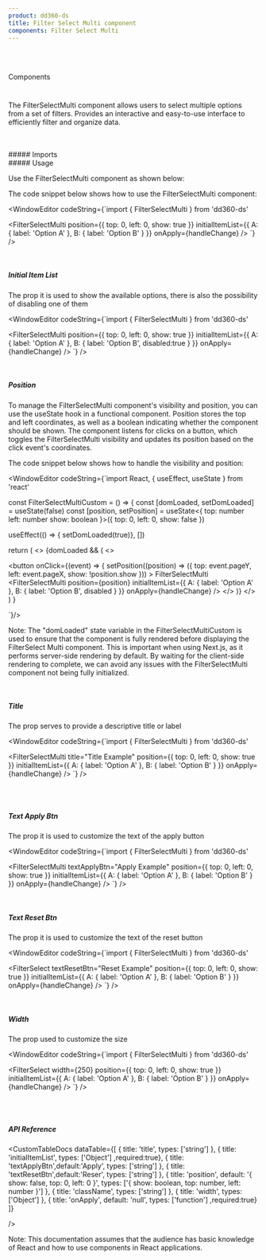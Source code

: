 ```yaml
---
product: dd360-ds
title: Filter Select Multi component
components: Filter Select Multi
---
```


<br id='top' />
<br />

<Label>Components</Label>

# <HeaderDocCustom title="Filter Select Multi" url="https://main--62ffec7466615c40c8dbe435.chromatic.com/?path=/story/components-filterselectmulti--filter-select-multi" />


The FilterSelectMulti component allows users to select multiple options from a set of filters. Provides an interactive and easy-to-use interface to efficiently filter and organize data.

<br />
<br />
##### <span name="floating-nav">Imports</span>

<WindowEditor codeString="import { FilterSelectMulti } from 'dd360-ds'" />

<br />
##### <span name="floating-nav">Usage</span>

Use the FilterSelectMulti component as shown below:

<Playground className="gap-y-2">
 <FilterSelectCustom isMulti />
</Playground>

The code snippet below shows how to use the FilterSelectMulti component:

<WindowEditor
    codeString={`import { FilterSelectMulti } from 'dd360-ds'
  
<FilterSelectMulti
    position={{
      top: 0,
      left: 0,
      show: true
    }}
    initialItemList={{
      A: {
        label: 'Option A'
      },
      B: {
        label: 'Option B'
      }
    }}
    onApply={handleChange}
/>
`}
/>

<br />

##### <span name="floating-nav">Initial Item List</span>

The prop <Tag text='initialItemList' /> it is used to show the available options, there is also the possibility of disabling one of them
<Playground className="gap-y-2">
 <FilterSelectCustom disabled isMulti />
</Playground>


<WindowEditor
    codeString={`import { FilterSelectMulti } from 'dd360-ds'
  
<FilterSelectMulti
    position={{
      top: 0,
      left: 0,
      show: true
    }}
    initialItemList={{
      A: {
        label: 'Option A'
      },
      B: {
        label: 'Option B',
        disabled:true
      }
    }}
    onApply={handleChange}
/>
`}
/>

<br />

##### <span name="floating-nav">Position</span>

To manage the FilterSelectMulti component's visibility and position, you can use the useState hook in a functional component. Position stores the top and left coordinates, as well as a boolean indicating whether the component should be shown. The component listens for clicks on a button, which toggles the FilterSelectMulti visibility and updates its position based on the click event's coordinates.

<Playground>
  <FilterSelectCustom  isMulti/>
</Playground>

The code snippet below shows how to handle the visibility and position:

<WindowEditor
    codeString={`import React, { useEffect, useState } from 'react'

const FilterSelectMultiCustom = () => {
 const [domLoaded, setDomLoaded] = useState<boolean>(false)
 const [position, setPosition] = useState<{
    top: number
    left: number
    show: boolean
  }>({
    top: 0,
    left: 0,
    show: false
  })

  useEffect(() => { setDomLoaded(true)}, [])

  return (
    <>
      {domLoaded && (
        <>
          <div className="h-8">
            <button  onClick={(event) => {
              setPosition((position) => ({
                top: event.pageY,
                left: event.pageX,
                show: !position.show
              }))
            >
              <Flex gap="3" justifyContent="center" alignItems="center">
                <Text className="mt-0.5 mr-1" bold>
                  FilterSelectMulti
                </Text>
                <FilterIcon className="w-4 h-4" />
              </Flex>
            </button>
          </div>
            <FilterSelectMulti
              position={position}
              initialItemList={{
                A: {
                  label: 'Option A'
                },
                B: {
                  label: 'Option B',
                  disabled
                }
              }}
              onApply={handleChange}
            />
        </>
      )}
    </>
  )
}

 `}/>

Note: The "domLoaded" state variable in the FilterSelectMultiCustom is used to ensure that the component is fully rendered before displaying the FilterSelect Multi component. This is important when using Next.js, as it performs server-side rendering by default. By waiting for the client-side rendering to complete, we can avoid any issues with the FilterSelectMulti component not being fully initialized.

<br/>

##### <span name="floating-nav">Title</span>

The prop <Tag text='title' /> serves to provide a descriptive title or label

<Playground className="gap-y-2">
 <FilterSelectCustom isMulti title="Title Example" />
</Playground>


<WindowEditor
    codeString={`import { FilterSelectMulti } from 'dd360-ds'
  
<FilterSelectMulti
    title="Title Example"
    position={{
      top: 0,
      left: 0,
      show: true
    }}
    initialItemList={{
      A: {
        label: 'Option A'
      },
      B: {
        label: 'Option B'
      }
    }}
    onApply={handleChange}
/>
`}
/>

<br />

<br />

##### <span name="floating-nav">Text Apply Btn</span>

The prop <Tag text='textApplyBtn' /> it is used to customize the text of the apply button

<Playground className="gap-y-2">
 <FilterSelectCustom isMulti textApplyBtn="Apply Example"/>
</Playground>


<WindowEditor
    codeString={`import { FilterSelectMulti } from 'dd360-ds'
  
<FilterSelectMulti
    textApplyBtn="Apply Example"
    position={{
      top: 0,
      left: 0,
      show: true
    }}
    initialItemList={{
      A: {
        label: 'Option A'
      },
      B: {
        label: 'Option B'
      }
    }}
    onApply={handleChange}
/>
`}
/>

<br />

##### <span name="floating-nav">Text Reset Btn</span>

The prop <Tag text='textResetBtn' /> it is used to customize the text of the reset button

<Playground className="gap-y-2">
 <FilterSelectCustom isMulti textResetBtn="Reset Example"/>
</Playground>


<WindowEditor
    codeString={`import { FilterSelectMulti } from 'dd360-ds'
  
<FilterSelect
    textResetBtn="Reset Example"
    position={{
      top: 0,
      left: 0,
      show: true
    }}
    initialItemList={{
      A: {
        label: 'Option A'
      },
      B: {
        label: 'Option B'
      }
    }}
    onApply={handleChange}
/>
`}
/>

<br />

##### <span name="floating-nav">Width</span>

The prop <Tag text='width' /> used to customize the size

<Playground className="gap-y-2">
 <FilterSelectCustom isMulti width={250}/>
</Playground>


<WindowEditor
    codeString={`import { FilterSelectMulti } from 'dd360-ds'
  
<FilterSelect
    width={250}
    position={{
      top: 0,
      left: 0,
      show: true
    }}
    initialItemList={{
      A: {
        label: 'Option A'
      },
      B: {
        label: 'Option B'
      }
    }}
    onApply={handleChange}
/>
`}
/>

<br />
<br />

##### <span name="floating-nav">API Reference</span>

<CustomTableDocs
    dataTable={[
        { title: 'title', types: ['string'] },
		    { title: 'initialItemList', types: ['Object'] ,required:true},
        { title: 'textApplyBtn',default:'Apply', types: ['string'] },
        { title: 'textResetBtn',default:'Reser', types: ['string'] },
        {
         title: 'position',
         default: '{ show: false, top: 0, left: 0 }',
         types: ['{ show: boolean, top: number, left: number }']
        },
        { title: 'className', types: ['string'] },
        { title: 'width', types: ['Object'] },
	    { title: 'onApply', default: 'null', types: ['function'] ,required:true}
    ]}

/>

Note: This documentation assumes that the audience has basic knowledge of React and how to use components in React applications.

<BackAndForwardController />